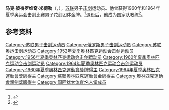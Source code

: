 {{NoteTA|G1=Sports}}
'''马克·彼得罗维奇·米德勒'''（{{lang-ru|Марк Петрович Мидлер}}，{{bd|1931年|9月24日|2012年|5月31日|}}），[[苏联|苏联]]男子[[击剑|击剑]]运动员。他曾获得1960年和1964年夏季奥运会击剑比赛男子花剑团体金牌。<ref>{{Cite web|title=Mark Petrovich MIDLER|url=https://www.olympic.org/mark-petrovich-midler|accessdate=2021-03-14|date=2021-03-14|work=International Olympic Committee|language=en}}</ref>退役后，他成为国家队教练<ref name="sports-reference">{{cite web |url=https://www.sports-reference.com/olympics/athletes/mi/mark-midler-1.html |archive-url=https://web.archive.org/web/20200417162625/https://www.sports-reference.com/olympics/athletes/mi/mark-midler-1.html |archive-date=2020-04-17 |title=Mark Midler Olympic Results |access-date=2010-09-25 |work=sports-reference.com}}</ref>。

== 参考资料 ==
{{reflist}}

{{奥林匹克运动会击剑比赛男子花剑团体冠军}}

{{Authority control}}
{{DEFAULTSORT:Midler}}
[[Category:苏联男子击剑运动员|Category:苏联男子击剑运动员]]
[[Category:俄罗斯男子击剑运动员|Category:俄罗斯男子击剑运动员]]
[[Category:苏联奥运击剑运动员|Category:苏联奥运击剑运动员]]
[[Category:1952年夏季奥林匹克运动会击剑运动员|Category:1952年夏季奥林匹克运动会击剑运动员]]
[[Category:1956年夏季奥林匹克运动会击剑运动员|Category:1956年夏季奥林匹克运动会击剑运动员]]
[[Category:1960年夏季奥林匹克运动会击剑运动员|Category:1960年夏季奥林匹克运动会击剑运动员]]
[[Category:1964年夏季奥林匹克运动会击剑运动员|Category:1964年夏季奥林匹克运动会击剑运动员]]
[[Category:1960年夏季奧林匹克運動會獎牌得主|Category:1960年夏季奧林匹克運動會獎牌得主]]
[[Category:1964年夏季奧林匹克運動會獎牌得主|Category:1964年夏季奧林匹克運動會獎牌得主]]
[[Category:蘇聯奧林匹克運動會金牌得主|Category:蘇聯奧林匹克運動會金牌得主]]
[[Category:奧林匹克運動會擊劍獎牌得主|Category:奧林匹克運動會擊劍獎牌得主]]
[[Category:国际犹太体育名人堂成员|Category:国际犹太体育名人堂成员]]